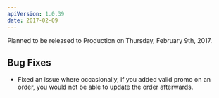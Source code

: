 ```yaml
---
apiVersion: 1.0.39
date: 2017-02-09
---
```


Planned to be released to Production on Thursday, February 9th, 2017.

## Bug Fixes

- Fixed an issue where occasionally, if you added valid promo on an order, you would not be able to update the order afterwards.
